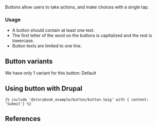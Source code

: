 
<Meta title="Atom/Button" name="Documentation" component={Button} />

<Title>Button</Title>

Buttons allow users to take actions, and make choices with a single tap.

### Usage

- A button should contain at least one text.
- The first letter of the word on the buttons is capitalized and the rest is lowercase.
- Button texts are limited to one line.

## Button variants

We have only 1 variant for this button: Default

<Canvas of={Button.Default} />

## Using button with Drupal

```twig
{% include '@storybook_example/button/button.twig' with { content: 'Submit'} %}
```

## References

<ArgTypes of={Button} />
